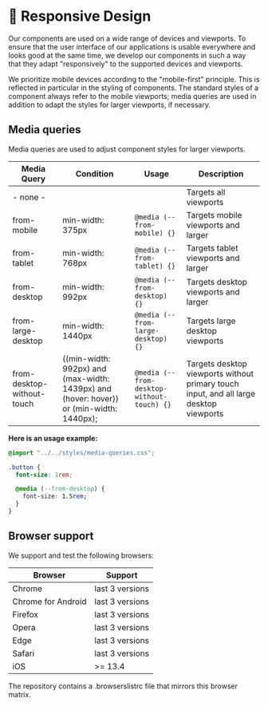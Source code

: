 
<Meta title="Requirements/Responsive Design" />

# 📱 Responsive Design

Our components are used on a wide range of devices and viewports. To ensure that
the user interface of our applications is usable everywhere and looks good at
the same time, we develop our components in such a way that they adapt
"responsively" to the supported devices and viewports.

We prioritize mobile devices according to the "mobile-first" principle. This is
reflected in particular in the styling of components. The standard styles of a
component always refer to the mobile viewports; media queries are used in
addition to adapt the styles for larger viewports, if necessary.

## Media queries

Media queries are used to adjust component styles for larger viewports.

| Media Query                | Condition                                                                               | Usage                                      | Description                                                                            |
| -------------------------- | --------------------------------------------------------------------------------------- | ------------------------------------------ | -------------------------------------------------------------------------------------- |
| - none -                   |                                                                                         |                                            | Targets all viewports                                                                  |
| from-mobile                | min-width: 375px                                                                        | `@media (--from-mobile) {}`                | Targets mobile viewports and larger                                                    |
| from-tablet                | min-width: 768px                                                                        | `@media (--from-tablet) {}`                | Targets tablet viewports and larger                                                    |
| from-desktop               | min-width: 992px                                                                        | `@media (--from-desktop) {}`               | Targets desktop viewports and larger                                                   |
| from-large-desktop         | min-width: 1440px                                                                       | `@media (--from-large-desktop) {}`         | Targets large desktop viewports                                                        |
| from-desktop-without-touch | ((min-width: 992px) and (max-width: 1439px) and (hover: hover)) or (min-width: 1440px); | `@media (--from-desktop-without-touch) {}` | Targets desktop viewports without primary touch input, and all large desktop viewports |

**Here is an usage example:**

```css
@import "../../styles/media-queries.css";

.button {
  font-size: 1rem;

  @media (--from-desktop) {
    font-size: 1.5rem;
  }
}
```

## Browser support

We support and test the following browsers:

| Browser            | Support         |
| ------------------ | --------------- |
| Chrome             | last 3 versions |
| Chrome for Android | last 3 versions |
| Firefox            | last 3 versions |
| Opera              | last 3 versions |
| Edge               | last 3 versions |
| Safari             | last 3 versions |
| iOS                | >= 13.4         |

The repository contains a .browserslistrc file that mirrors this browser matrix.
